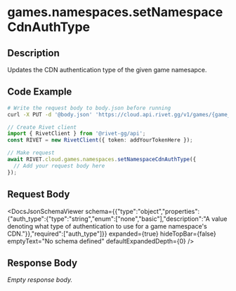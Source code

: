 

# games.namespaces.setNamespaceCdnAuthType

## Description

Updates the CDN authentication type of the given game namesapce.


## Code Example

<CodeGroup title='Request' tag='PUT' label='https://cloud.api.rivet.gg/v1/games/{game_id}/namespaces/{namespace_id}/cdn-auth'>

```bash {{ title: 'cURL' }}
# Write the request body to body.json before running
curl -X PUT -d '@body.json' 'https://cloud.api.rivet.gg/v1/games/{game_id}/namespaces/{namespace_id}/cdn-auth'
```

```ts
// Create Rivet client
import { RivetClient } from '@rivet-gg/api';
const RIVET = new RivetClient({ token: addYourTokenHere });

// Make request
await RIVET.cloud.games.namespaces.setNamespaceCdnAuthType({
  // Add your request body here
});
```

</CodeGroup>


## Request Body

<DocsJsonSchemaViewer
  schema={{"type":"object","properties":{"auth_type":{"type":"string","enum":["none","basic"],"description":"A value denoting what type of authentication to use for a game namespace's CDN."}},"required":["auth_type"]}}
  expanded={true}
  hideTopBar={false}
  emptyText="No schema defined"
  defaultExpandedDepth={0}
/>


## Response Body

_Empty response body._
